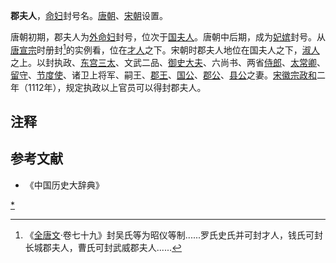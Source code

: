 '''郡夫人'''，[[命妇|命妇]]封号名。[[唐朝|唐朝]]、[[宋朝|宋朝]]设置。

唐朝初期，郡夫人为[[外命妇|外命妇]]封号，位次于[[国夫人|国夫人]]。唐朝中后期，成为[[妃嫔|妃嫔]]封号。从[[唐宣宗|唐宣宗]]时册封<ref>《[[全唐文|全唐文]]·卷七十九》封吴氏等为昭仪等制......罗氏史氏并可封才人，钱氏可封长城郡夫人，曹氏可封武威郡夫人......</ref>的实例看，位在[[才人|才人]]之下。宋朝时郡夫人地位在国夫人之下，[[淑人|淑人]]之上。以封执政、[[东宫三师|东宫三太]]、文武二品、[[御史大夫|御史大夫]]、六尚书、两省[[侍郎|侍郎]]、[[太常|太常卿]]、[[留守_(官職)|留守]]、[[节度使|节度使]]、诸卫上将军、嗣王、[[郡王|郡王]]、[[国公|国公]]、[[郡公|郡公]]、[[县公|县公]]之妻。[[宋徽宗|宋徽宗]][[政和_(年号)|政和]]二年（1112年），规定执政以上官员可以得封郡夫人。

== 注释 ==

{{Reflist}}

==参考文献==
*《中国历史大辞典》

[[Category:郡夫人|*]]
{{stub}}